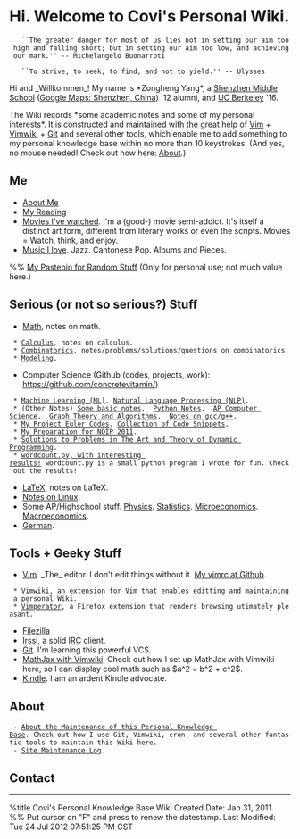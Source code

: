 = Hi. Welcome to Covi's Personal Wiki. =

    ``The greater danger for most of us lies not in setting our aim too high and falling short; but in setting our aim too low, and achieving our mark.'' -- Michelangelo Buonarroti

    ``To strive, to seek, to find, and not to yield.'' -- Ulysses

Hi and _Willkommen_! My name is *Zongheng Yang*, a [[http://www.shenzhong.net|Shenzhen Middle School]] ([[http://maps.google.com/maps?q=shenzhen,+china&hl=en&client=firefox-a&gl=us&z=10&vpsrc=0|Google Maps: Shenzhen, China]]) '12 alumni, and [[http://berkeley.edu|UC Berkeley]] '16.

The Wiki records *some academic notes and some of my personal interests*. It is constructed and maintained with the great help of [[http://www.vim.org/|Vim]] + [[http://code.google.com/p/vimwiki/|Vimwiki]] + [[http://git-scm.com|Git]] and several other tools, which enable me to add something to my personal knowledge base within no more than 10 keystrokes. (And yes, no mouse needed! Check out how here: [[About]].)


== Me ==
* [[me|About Me]]
* [[Reading|My Reading]]
* [[Movies|Movies I've watched]]. I'm a (good-) movie semi-addict. It's itself a distinct art form, different from literary works or even the scripts. Movies = Watch, think, and enjoy.
* [[music|Music I love]]. Jazz. Cantonese Pop. Albums and Pieces.
%% [[Pastebin|My Pastebin for Random Stuff]] (Only for personal use; not much value here.)

== Serious (or not so serious?) Stuff ==
* [[Math]], notes on math.
  * [[calculus|Calculus]], notes on calculus.
  * [[Combinatorics]], notes/problems/solutions/questions on combinatorics.
  * [[Modeling]].
* Computer Science (Github (codes, projects, work): https://github.com/concretevitamin/)
  * [[Machine Learning Notes|Machine Learning (ML)]]. [[NLP Notes|Natural Language Processing (NLP)]].
  * (Other Notes) [[NOIP Notes|Some basic notes]].  [[Python Notes]].  [[AP Computer Science]].  [[Graph Theory and Algorithms]].  [[gcc|Notes on gcc/g++]]. 
  * [[ProjectEuler|My Project Euler Codes]]. [[snippets|Collection of Code Snippets]].
  * [[NOIP 2011 Prep|My Preparation for NOIP 2011]].
  * [[Sol To DP Book|Solutions to Problems in The Art and Theory of Dynamic Programming]]. 
  * [[wordcount|wordcount.py, with interesting results!]] wordcount.py is a small python program I wrote for fun. Check out the results!
* [[LaTeX]], notes on LaTeX.
* [[Linux Notes|Notes on Linux]].
* Some AP/Highschool stuff. [[Physics]]. [[Statistics]]. [[Microeconomics]]. [[Macroeconomics]].
* [[German]].

== Tools + Geeky Stuff ==
* [[Vim]]. _The_ editor. I don't edit things without it. [[https://github.com/concretevitamin/vim_config|My vimrc at Github]].
  * [[Vimwiki]], an extension for Vim that enables editting and maintaining a personal Wiki.
  * [[Vimperator]], a Firefox extension that renders browsing utimately pleasant.
* [[Filezilla]]
* [[Irssi]], a solid [[http://en.wikipedia.org/wiki/Internet_Relay_Chat|IRC]] client.
* [[Git]]. I'm learning this powerful VCS. 
* [[MathJax with Vimwiki]]. Check out how I set up MathJax with Vimwiki here, so I can display cool math such as $a^2 = b^2 + c^2$.
* [[Kindle]]. I am an ardent Kindle advocate.

== About ==
  - [[About|About the Maintenance of this Personal Knowledge Base]]. Check out how I use Git, Vimwiki, cron, and several other fantastic tools to maintain this Wiki here. 
  - [[log|Site Maintenance Log]].
 
== Contact ==
{{http://geotakucovi.com/mail0.png}}

--------
%title Covi's Personal Knowledge Base Wiki
Created Date: Jan 31, 2011.<br />
%% Put cursor on "F" and press <F5> to renew the datestamp. 
Last Modified: Tue 24 Jul 2012 07:51:25 PM CST
